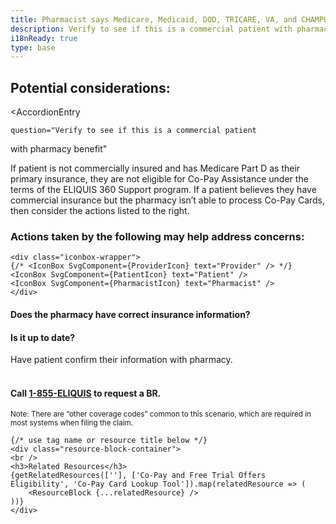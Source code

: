 ```yaml
---
title: Pharmacist says Medicare, Medicaid, DOD, TRICARE, VA, and CHAMPUS Patients are not eligible for co-pay assistance
description: Verify to see if this is a commercial patient with pharmacy benefit.
i18nReady: true
type: base
---
```



## Potential considerations:

<AccordionEntry 
	
	question="Verify to see if this is a commercial patient
with pharmacy benefit"
	
>
If patient is not commercially insured and has Medicare
Part D as their primary insurance, they are not eligible
for Co-Pay Assistance under the terms of the ELIQUIS
360 Support program. If a patient believes they have
commercial insurance but the pharmacy isn’t able to
process Co-Pay Cards, then consider the actions listed
to the right.
    <h3 class="answer-title">Actions taken by the following may help address concerns:</h3>

	<div class="iconbox-wrapper">
    {/* <IconBox SvgComponent={ProviderIcon} text="Provider" /> */}
    <IconBox SvgComponent={PatientIcon} text="Patient" />
    <IconBox SvgComponent={PharmacistIcon} text="Pharmacist" />
    </div>

<h4>Does the pharmacy have correct insurance information?</h4>
<h4>Is it up to date?</h4>
Have patient confirm their information with pharmacy.
<br />
<br />
<div class="iconbox-wrapper">
<IconBox SvgComponent={PatientIcon} text="Patient" />
<IconBox SvgComponent={ProviderIcon} text="Provider" />
</div>
<h4>Call <a href="tel:+1855ELIQUIS">1-855-ELIQUIS</a> to request a BR.</h4>
<small>Note: There are “other coverage codes” common to this scenario, which are required in most
systems when filing the claim.</small>



    {/* use tag name or resource title below */}
    <div class="resource-block-container">
    <br />
    <h3>Related Resources</h3>
    {getRelatedResources([''], ['Co-Pay and Free Trial Offers Eligibility', 'Co-Pay Card Lookup Tool']).map(relatedResource => (
        <ResourceBlock {...relatedResource} />
    ))}
    </div>


</AccordionEntry>